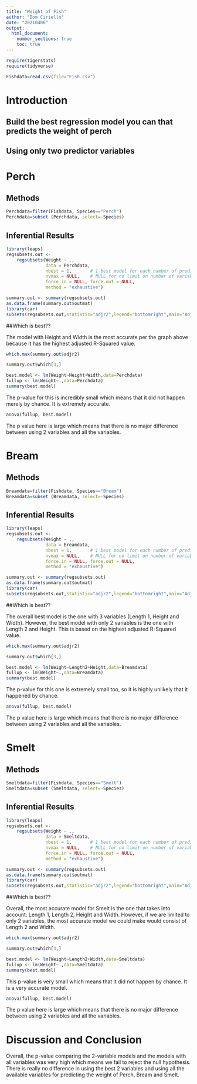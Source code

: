 ```yaml
---
title: "Weight of Fish"
author: "Dom Ciriello"
date: "20210406"
output: 
  html_document:
    number_sections: true
    toc: true
---
```



```r
require(tigerstats)
require(tidyverse)
```
```r
Fishdata=read.csv(file="Fish.csv")
```



# Introduction

<!--In this section you explain what you are trying to show.  Where did the data come from?  What is the research or other question you are trying to answer?!-->

## Build the best regression model you can that predicts the weight of perch
## Using only two predictor variables  

# Perch
## Methods

<!--Decide on your methods:  use "variable analysis" or other appropriate descriptors.  Make sure to choose at least one graphical method and at least one numerical method.!-->


```r
Perchdata=filter(Fishdata, Species=="Perch")
Perchdata=subset (Perchdata, select=-Species)
```

## Inferential Results

```r
library(leaps)
regsubsets.out <-
    regsubsets(Weight ~ .,
               data = Perchdata,
               nbest = 1,       # 1 best model for each number of predictors
               nvmax = NULL,    # NULL for no limit on number of variables
               force.in = NULL, force.out = NULL,
               method = "exhaustive")

summary.out <- summary(regsubsets.out)
as.data.frame(summary.out$outmat)
library(car)
subsets(regsubsets.out,statistic="adjr2",legend="bottomright",main="Adjusted R^2")
```
  
##Which is best??  

The model with Height and Width is the most accurate per the graph above because it has the highest adjusted R-Squared value.

```r
which.max(summary.out$adjr2)
```
```r
summary.out$which[3,]
```

```r
best.model <- lm(Weight~Height+Width,data=Perchdata)
fullup <- lm(Weight~.,data=Perchdata)
summary(best.model)
```
The p-value for this is incredibly small which means that it did not happen merely by chance. It is extremely accurate.

```r
anova(fullup, best.model)
```

The p value here is large which means that there is no major difference between using 2 variables and all the variables.

<!--State hypothesis clearly.  Make sure your discussion of the inferential test covers all the aspects that the test output produces, such as test statistic, p-value etc.  Make a decision about the null hypothesis, explain the assumptions on which the selected test/procedure was based, and why the chosen procedure satisfys the assumptions and is appropriate to answer the research question!-->



# Bream

## Methods

<!--Decide on your methods:  use "variable analysis" or other appropriate descriptors.  Make sure to choose at least one graphical method and at least one numerical method.!-->

```r
Breamdata=filter(Fishdata, Species=="Bream")
Breamdata=subset (Breamdata, select=-Species)
```

## Inferential Results

<!--State hypothesis clearly.  Make sure your discussion of the inferential test covers all the aspects that the test output produces, such as test statistic, p-value etc.  Make a decision about the null hypothesis, explain the assumptions on which the selected test/procedure was based, and why the chosen procedure satisfys the assumptions and is appropriate to answer the research question!-->

```r
library(leaps)
regsubsets.out <-
    regsubsets(Weight ~ .,
               data = Breamdata,
               nbest = 1,       # 1 best model for each number of predictors
               nvmax = NULL,    # NULL for no limit on number of variables
               force.in = NULL, force.out = NULL,
               method = "exhaustive")

summary.out <- summary(regsubsets.out)
as.data.frame(summary.out$outmat)
library(car)
subsets(regsubsets.out,statistic="adjr2",legend="bottomright",main="Adjusted R^2")
```
  
##Which is best??  

The overall best model is the one with 3 variables (Length 1, Height and Width). However, the best model with only 2 variables is the one with Length 2 and Height. This is based on the highest adjusted R-Squared value.

```r
which.max(summary.out$adjr2)
```
```r
summary.out$which[3,]
```

```r
best.model <- lm(Weight~Length2+Height,data=Breamdata)
fullup <- lm(Weight~.,data=Breamdata)
summary(best.model)
```
The p-value for this one is extremely small too, so it is highly unlikely that it happened by chance.

```r
anova(fullup, best.model)
```
The p value here is large which means that there is no major difference between using 2 variables and all the variables.

# Smelt
## Methods

<!--Decide on your methods:  use "variable analysis" or other appropriate descriptors.  Make sure to choose at least one graphical method and at least one numerical method.!-->

```r
Smeltdata=filter(Fishdata, Species=="Smelt")
Smeltdata=subset (Smeltdata, select=-Species)
```

## Inferential Results

<!--State hypothesis clearly.  Make sure your discussion of the inferential test covers all the aspects that the test output produces, such as test statistic, p-value etc.  Make a decision about the null hypothesis, explain the assumptions on which the selected test/procedure was based, and why the chosen procedure satisfys the assumptions and is appropriate to answer the research question!-->

```r
library(leaps)
regsubsets.out <-
    regsubsets(Weight ~ .,
               data = Smeltdata,
               nbest = 1,       # 1 best model for each number of predictors
               nvmax = NULL,    # NULL for no limit on number of variables
               force.in = NULL, force.out = NULL,
               method = "exhaustive")

summary.out <- summary(regsubsets.out)
as.data.frame(summary.out$outmat)
library(car)
subsets(regsubsets.out,statistic="adjr2",legend="bottomright",main="Adjusted R^2")
```
  
##Which is best??  

Overall, the most accurate model for Smelt is the one that takes into account: Length 1, Length 2, Height and Width. However, if we are limited to only 2 variables, the most accurate model we could make would consist of Length 2 and Width.

```r
which.max(summary.out$adjr2)
```
```r
summary.out$which[3,]
```

```r
best.model <- lm(Weight~Length2+Width,data=Smeltdata)
fullup <- lm(Weight~.,data=Smeltdata)
summary(best.model)
```
This p-value is very small which means that it did not happen by chance. It is a very accurate model.

```r
anova(fullup, best.model)
```
The p value here is large which means that there is no major difference between using 2 variables and all the variables.

# Discussion and Conclusion

<!--Discussion and conclusion here.  If you found a relationship be sure to consider whether the relationship occurs because one of the variavbles causes the other, or whether they perhasps are related for some other reason.  Watch the chapter 6 videos from the GeorgeTown videos collection.!-->

Overall, the p-value comparing the 2-variable models and the models with all variables was very high which means we fail to reject the null hypothesis. There is really no difference in using the best 2 variables and using all the available variables for predicting the weight of Perch, Bream and Smelt.
